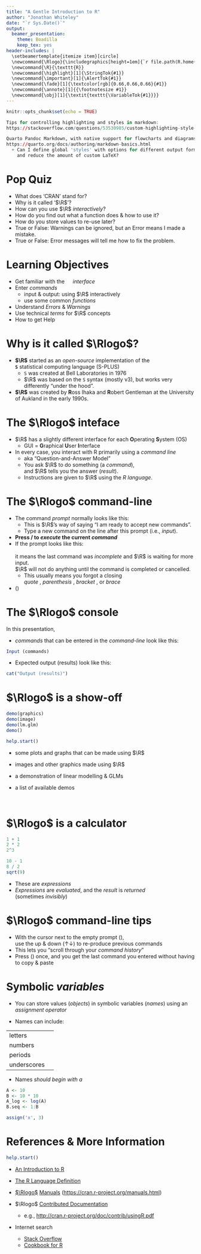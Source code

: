 ```yaml
---
title: "A Gentle Introduction to R"
author: "Jonathan Whiteley"
date: "`r Sys.Date()`"
output: 
  beamer_presentation: 
    theme: Boadilla
    keep_tex: yes
header-includes: |
  \setbeamertemplate{itemize item}[circle]
  \newcommand{\Rlogo}{\includegraphics[height=1em]{`r file.path(R.home("doc"), "html", "logo.jpg")`}}
  \newcommand{\R}{\texttt{R}}
  \newcommand{\highlight}[1]{\StringTok{#1}}
  \newcommand{\important}[1]{\AlertTok{#1}}
  \newcommand{\fade}[1]{\textcolor[rgb]{0.66,0.66,0.66}{#1}}
  \newcommand{\annote}[1]{{\footnotesize #1}}
  \newcommand{\obj}[1]{\textit{texttt{\VariableTok{#1}}}}
---
```


```r
knitr::opts_chunk$set(echo = TRUE)
```

```r
Tips for controlling highlighting and styles in markdown:
https://stackoverflow.com/questions/53530985/custom-highlighting-style-in-rmarkdown 

Quarto Pandoc Markdown, with native support for flowcharts and diagrams
https://quarto.org/docs/authoring/markdown-basics.html
  + Can I define global 'styles' with options for different output formats, 
    and reduce the amount of custom LaTeX?
```


# Pop Quiz

\annote{\fade{We will review these \textit{at the end}, so you can see how much you have learned.}}

+ What does 'CRAN' stand for?
+ Why is it called '$\R$'?
+ How can you use $\R$ _interactively_?
+ How do you find out what a function does & how to use it?
+ How do you store values to re-use later?
+ True or False: Warnings can be ignored, but an Error means I made a mistake.
+ True or False: Error messages will tell me how to fix the problem.


# Learning Objectives

* Get familiar with the ![]( `r file.path(R.home("doc"), "html", "logo.jpg")`){height=1em} _interface_
* Enter _commands_
  * input & output: using $\R$ interactively
  * use some common _functions_
* Understand _Errors_ & _Warnings_
* Use technical _terms_ for $\R$ concepts
* How to get Help


# Why is it called $\Rlogo$?

- **$\R$** started as an _open-source_ implementation of the  
  **`S`** statistical computing language (S-PLUS)
  - `S` was created at Bell Laboratories in 1976
  - $\R$ was based on the `S` syntax (mostly v3), but works very differently "under the hood".
- **$\R$** was created by **R**oss Ihaka and **R**obert Gentleman at the University of Aukland in the early 1990s.


# The $\Rlogo$ inteface

- $\R$ has a slightly different interface for each **O**perating **S**ystem (OS)
  - GUI = **G**raphical **U**ser **I**nterface
- In every case, you interact with R primarily using a _command line_
  - aka “Question-and-Answer Model”
  - You ask $\R$ to do something (a *command*),  
    \qquad{} and $\R$ tells you the answer (*result*).
  - Instructions are given to $\R$ using the *R language*.


# The $\Rlogo$ command-line

- The command *prompt* normally looks like this:  
  \OtherTok{\texttt{>}}
  - This is $\R$'s way of saying "I am ready to accept new commands".
  - Type a new command on the line after this prompt (i.e., *input*).
- **Press \important{\texttt{return}}/\important{\texttt{enter}} to *execute* the current *command* **
- If the prompt looks like this:  
  \OtherTok{\texttt{+}}  
  it means the last command was _incomplete_ and $\R$ is waiting for more input.  
  $\R$ will not do anything until the command is completed or cancelled.
  - This usually means you forgot a closing\
    *quote* \important{\texttt{"}}, *parenthesis* \important{\texttt{(}}, 
    *bracket* \important{\texttt{[}}, or *brace* \important{\texttt{\{}}
- \highlight{You can \textit{cancel} the current command at any time by pressing \texttt{escape}} (\important{\texttt{esc}})


# The $\Rlogo$ console

In this presentation, 

+ *commands* that can be entered in the *command-line* look like this:

```r
Input (commands)
```

+ Expected output (results) look like this:

```r
cat("Output (results)")
```


# $\Rlogo$ is a show-off

```{=latex}
\begin{columns}[T]
  \begin{column}{0.5\textwidth}
```
```r
demo(graphics)
demo(image)
demo(lm.glm)
demo()

help.start()
```
```{=latex}
  \end{column}
  \begin{column}{0.5\textwidth}
```

- some plots and graphs
that can be made using $\R$

- images and other graphics
made using $\R$

- a demonstration of linear
modelling & GLMs

- a list of available demos

<!-- blank line (Markdown-compatible) -->\

\highlight{Note that \R{} will not only\\ 
show the output, but also\\ 
\textit{the code used to produce it}.}

```{=latex}
  \end{column}
\end{columns}
```

<!-- Overlay arrows:
https://www.overleaf.com/latex/templates/beamer-arrows/wmqkckggvjsd
https://tex.stackexchange.com/questions/199218/how-to-draw-an-arrow-to-a-specified-position-in-a-frame-and-write-some-notes-on
-->

# $\Rlogo$ is a calculator

```{=latex}
\begin{columns}[T]
  \begin{column}{0.5\textwidth}
```
```r
1 + 1
2 * 2
2^3
```
```{=latex}
  \end{column}
  \begin{column}{0.5\textwidth}
```
```r
10 - 1
8 / 2
sqrt(9)
```
```{=latex}
  \end{column}
\end{columns}
```

- These are *expressions*
- *Expressions* are *evaluated*, and the *result* is *returned*\
  (sometimes *invisibly*)


# $\Rlogo$ command-line tips

- With the cursor next to the empty prompt (\OtherTok{\texttt{>}}),  
  use the up & down \important{arrow keys} (&uarr;&darr;) to
  re-produce previous commands
- This lets you 
  “scroll through your *command history*”
- Press \important{up} (\important{$\uparrow$}) once, and you get the last command you entered 
  without having to copy & paste


# Symbolic _variables_
<!-- variables vs objects?  Objects vs names?  
In R, everything is an _object_, which have names -->

- You can store values (*objects*) in symbolic variables (*names*) 
  using an *assignment operator*

```{=latex}
% Latex table, because I want to use LaTeX commands to format text,
% which somehow causes extra space in the tex output, if used in a Markdown table.
\begin{longtable}[c]{@{}ll@{}}
\toprule()
\endhead
\OperatorTok{\texttt{\textless{}-}} & assign the \emph{value} on the \textbf{right} to
the \emph{name} on the \textbf{left} \\
\bottomrule()
\end{longtable}
```

```{=latex}
\begin{columns}[T]
  \begin{column}{0.5\textwidth}
```

- Names can include:

|||<!-- empty header row, because most Markdown parsers require a header row -->
|:----------|---------|
|letters    |\StringTok{\texttt{a-z A-Z}}|
|numbers    |\StringTok{\texttt{0-9}}    |
|periods    |\StringTok{\texttt{.}}      |
|underscores|\StringTok{\texttt{\_}}     |

- Names _should begin with a **\StringTok{letter}**_

```{=latex}
  \end{column}
  \begin{column}{0.5\textwidth}
```
```r
A <- 10
B <- 10 * 10
A_log <- log(A)
B.seq <- 1:B

assign('x', 3)
```
```{=latex}
  \end{column}
\end{columns}
```


# References & More Information

```r
help.start()
```
  - [An Introduction to R](https://cran.r-project.org/doc/manuals/r-release/R-intro.html)
  - [The R Language Definition](https://cran.r-project.org/doc/manuals/r-release/R-lang.html)

+ [$\Rlogo$](https://r-project.org/) [Manuals](https://cran.r-project.org/manuals.html)
  (<https://cran.r-project.org/manuals.html>)

+ $\Rlogo$ [Contributed Documentation](https://cran.r-project.org/other-docs.html)
  - e.g., <http://cran.r-project.org/doc/contrib/usingR.pdf>

+ Internet search
  - [Stack Overflow](https://stackoverflow.com/questions/tagged/r)
  - [Cookbook for R](http://www.cookbook-r.com/)

<!-- deprecated (these are 10+ years old, but they helped me learn)
+ Books
  - [A Beginner's Guide to R](https://link.springer.com/book/10.1007/978-0-387-93837-0)
  - [Introductory Statistics with R](https://link.springer.com/book/10.1007/978-0-387-79054-1)
-->
